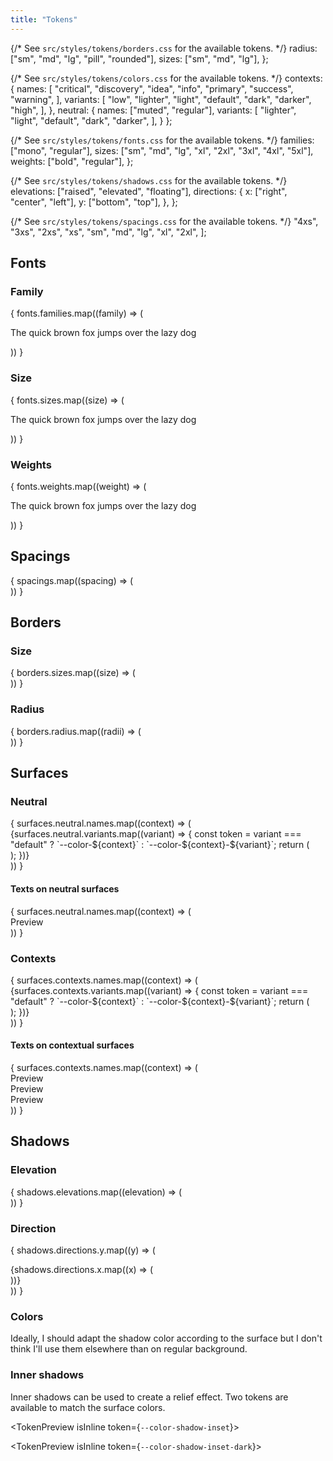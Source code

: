 ```yaml
---
title: "Tokens"
---
```



{/* See `src/styles/tokens/borders.css` for the available tokens. */}
  radius: ["sm", "md", "lg", "pill", "rounded"],
  sizes: ["sm", "md", "lg"],
};

{/* See `src/styles/tokens/colors.css` for the available tokens. */}
  contexts: {
    names: [
      "critical",
      "discovery",
      "idea",
      "info",
      "primary",
      "success",
      "warning",
    ],
    variants: [
      "low",
      "lighter",
      "light",
      "default",
      "dark",
      "darker",
      "high",
    ],
  },
  neutral: {
    names: ["muted", "regular"],
    variants: [
      "lighter",
      "light",
      "default",
      "dark",
      "darker",
    ],
  }
};

{/* See `src/styles/tokens/fonts.css` for the available tokens. */}
  families: ["mono", "regular"],
  sizes: ["sm", "md", "lg", "xl", "2xl", "3xl", "4xl", "5xl"],
  weights: ["bold", "regular"],
};

{/* See `src/styles/tokens/shadows.css` for the available tokens. */}
  elevations: ["raised", "elevated", "floating"],
  directions: {
    x: ["right", "center", "left"],
    y: ["bottom", "top"],
  },
};

{/* See `src/styles/tokens/spacings.css` for the available tokens. */}
  "4xs",
  "3xs",
  "2xs",
  "xs",
  "sm",
  "md",
  "lg",
  "xl",
  "2xl",
];

## Fonts

### Family

<div class="wrapper flex">
  {
  fonts.families.map((family) => (
    <TokenPreview isInline token={`--font-family-${family}`}>
      <p style={`font-family: var(--font-family-${family});`}>
        The quick brown fox jumps over the lazy dog
      </p>
    </TokenPreview>
  ))
  }
</div>

### Size

<div class="wrapper flex">
  {
  fonts.sizes.map((size) => (
    <TokenPreview isInline token={`--font-size-${size}`}>
      <p style={`font-size: var(--font-size-${size});`}>
        The quick brown fox jumps over the lazy dog
      </p>
    </TokenPreview>
  ))
  }
</div>

### Weights

<div class="wrapper flex">
  {
  fonts.weights.map((weight) => (
    <TokenPreview isInline token={`--font-weight-${weight}`}>
      <p style={`font-weight: var(--font-weight-${weight});`}>
        The quick brown fox jumps over the lazy dog
      </p>
    </TokenPreview>
  ))
  }
</div>

## Spacings

<div class="wrapper flex">
  {
  spacings.map((spacing) => (
    <TokenPreview isInline token={`--spacing-${spacing}`}>
      <div
        style={`display:flex;flex-flow:row nowrap;gap: var(--spacing-${spacing});`}
      >
        <div class="token-box" style="border-color: var(--color-border);" />
        <div class="token-box" style="border-color: var(--color-border);" />
      </div>
    </TokenPreview>
  ))
  }
</div>

## Borders

### Size

<div class="wrapper flex">
  {
  borders.sizes.map((size) => (
    <TokenPreview isInline token={`--border-size-${size}`}>
      <div
        class="token-box"
        style={`border-color: var(--color-border);border-width: var(--border-size-${size});`}
      />
    </TokenPreview>
  ))
  }
</div>

### Radius

<div class="wrapper flex">
  {
  borders.radius.map((radii) => (
    <TokenPreview isInline token={`--border-radii-${radii}`}>
      <div
        class="token-box"
        style={`border-color: var(--color-border);border-radius: var(--border-radii-${radii});`}
      />
    </TokenPreview>
  ))
  }
</div>

## Surfaces

### Neutral

<div class="wrapper grid">
  {
  surfaces.neutral.names.map((context) => (
    <div class="wrapper flex">
      {surfaces.neutral.variants.map((variant) => {
        const token = variant === "default"
          ? `--color-${context}`
          : `--color-${context}-${variant}`;
        return (
          <TokenPreview token={token}>
            <div class="token-box" style={`background: var(${token});`} />
          </TokenPreview>
        );
      })}
    </div>
  ))
  }
</div>

#### Texts on neutral surfaces

<div class="wrapper grid">
  {
  surfaces.neutral.names.map((context) => (
    <div class="wrapper flex">
      <TokenPreview token={`--color-on-${context}`}>
        <div
          class="token-box"
          style={`background: var(--color-${context});color: var(--color-on-${context});`}
        >
          Preview
        </div>
      </TokenPreview>
    </div>
  ))
  }
</div>

### Contexts

<div class="wrapper grid">
  {
  surfaces.contexts.names.map((context) => (
    <div class="wrapper flex">
      {surfaces.contexts.variants.map((variant) => {
        const token = variant === "default"
          ? `--color-${context}`
          : `--color-${context}-${variant}`;
        return (
          <TokenPreview token={token}>
            <div class="token-box" style={`background: var(${token});`} />
          </TokenPreview>
        );
      })}
    </div>
  ))
  }
</div>

#### Texts on contextual surfaces

<div class="wrapper grid">
  {
  surfaces.contexts.names.map((context) => (
    <div class="wrapper flex">
      <TokenPreview token={`--color-on-${context}`}>
        <div
          class="token-box"
          style={`background: var(--color-${context});color: var(--color-on-${context});`}
        >
          Preview
        </div>
      </TokenPreview>
      <TokenPreview token={`--color-on-${context}-high`}>
        <div
          class="token-box"
          style={`background: var(--color-${context}-high);color: var(--color-on-${context}-high);`}
        >
          Preview
        </div>
      </TokenPreview>
      <TokenPreview token={`--color-on-${context}-low`}>
        <div
          class="token-box"
          style={`background: var(--color-${context}-low);color: var(--color-on-${context}-low);`}
        >
          Preview
        </div>
      </TokenPreview>
    </div>
  ))
  }
</div>

## Shadows

### Elevation

<div class="wrapper flex">
  {
  shadows.elevations.map((elevation) => (
    <TokenPreview isInline token={`--shadow-${elevation}-to-top-left`}>
      <div
        class="token-box"
        style={`background: var(--color-regular);padding: var(--spacing-md);`}
      >
        <div
          class="token-box"
          style={`background: var(--color-regular);border-color: var(--color-border);box-shadow: var(--shadow-${elevation}-to-top-left);`}
        />
      </div>
    </TokenPreview>
  ))
  }
</div>

### Direction

{
  shadows.directions.y.map((y) => (
  <div class="wrapper grid">
    {shadows.directions.x.map((x) => (
      <TokenPreview token={`--shadow-elevated-to-${y}-${x}`}>
        <div class="token-box" style={`padding: var(--spacing-md);`}>
          <div
            class="token-box"
            style={`--shadow-color: var(--color-black);background: var(--color-regular);border-color: var(--color-border);box-shadow: var(--shadow-elevated-to-${y}-${x});`}
          />
        </div>
      </TokenPreview>
    ))}
  </div>
  ))
}

### Colors

Ideally, I should adapt the shadow color according to the surface but I don't think I'll use them elsewhere than on regular background.

### Inner shadows

Inner shadows can be used to create a relief effect. Two tokens are available to match the surface colors.

<TokenPreview isInline token={`--color-shadow-inset`}>
<div
  class="token-box"
  style={`background: var(--color-regular-light);padding: var(--spacing-md);`}
>
  <div
    class="token-box"
    style={`background: var(--color-regular);box-shadow: 0 0 0 2px var(--color-shadow-inset);`}
  />
</div>
</TokenPreview>

<TokenPreview isInline token={`--color-shadow-inset-dark`}>
<div
  class="token-box"
  style={`background: var(--color-regular);padding: var(--spacing-md);`}
>
  <div
    class="token-box"
    style={`background: var(--color-regular-dark);box-shadow: 0 0 0 2px var(--color-shadow-inset-dark);`}
  />
</div>
</TokenPreview>

